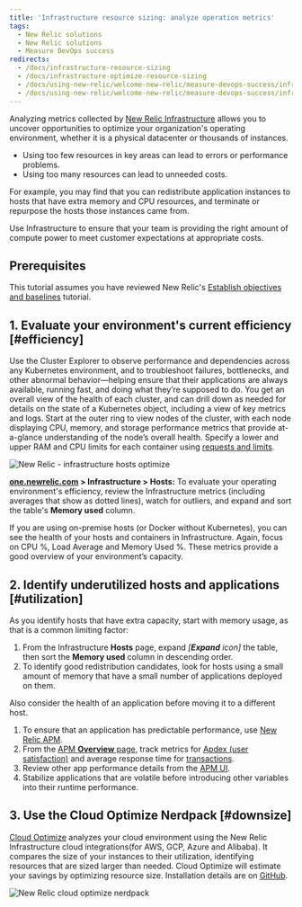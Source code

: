 ```yaml
---
title: 'Infrastructure resource sizing: analyze operation metrics'
tags:
  - New Relic solutions
  - New Relic solutions
  - Measure DevOps success
redirects:
  - /docs/infrastructure-resource-sizing
  - /docs/infrastructure-optimize-resource-sizing
  - /docs/using-new-relic/welcome-new-relic/measure-devops-success/infrastructure-optimize-resource-sizing
  - /docs/using-new-relic/welcome-new-relic/measure-devops-success/infrastructure-resource-sizing-analyze-operation-metrics
---
```


Analyzing metrics collected by [New Relic Infrastructure](/docs/infrastructure/new-relic-infrastructure/getting-started/introduction-new-relic-infrastructure) allows you to uncover opportunities to optimize your organization's operating environment, whether it is a physical datacenter or thousands of instances.

* Using too few resources in key areas can lead to errors or performance problems.
* Using too many resources can lead to unneeded costs.

For example, you may find that you can redistribute application instances to hosts that have extra memory and CPU resources, and terminate or repurpose the hosts those instances came from.

Use Infrastructure to ensure that your team is providing the right amount of compute power to meet customer expectations at appropriate costs.

## Prerequisites

This tutorial assumes you have reviewed New Relic's [Establish objectives and baselines](/docs/establish-objectives-baselines) tutorial.

## 1. Evaluate your environment's current efficiency [#efficiency]

Use the Cluster Explorer to observe performance and dependencies across any Kubernetes environment, and to troubleshoot failures, bottlenecks, and other abnormal behavior—helping ensure that their applications are always available, running fast, and doing what they’re supposed to do. You get an overall view of the health of each cluster, and can drill down as needed for details on the state of a Kubernetes object, including a view of key metrics and logs. Start at the outer ring to view nodes of the cluster, with each node displaying CPU, memory, and storage performance metrics that provide at-a-glance understanding of the node’s overall health. Specify a lower and upper RAM and CPU limits for each container using [requests and limits](https://blog.newrelic.com/engineering/kubernetes-request-and-limits/).

![New Relic - infrastructure hosts optimize](./images/infra-hosts-optimize_0.png "infra-hosts-optimize.png")

**[one.newrelic.com](https://one.newrelic.com) > Infrastructure > Hosts:** To evaluate your operating environment's efficiency, review the Infrastructure metrics (including averages that show as dotted lines), watch for outliers, and expand and sort the table's **Memory used** column.

If you are using on-premise hosts (or Docker without Kubernetes), you can see the health of your hosts and containers in Infrastructure. Again, focus on CPU %, Load Average and Memory Used %. These metrics provide a good overview of your environment’s capacity.

## 2. Identify underutilized hosts and applications [#utilization]

As you identify hosts that have extra capacity, start with memory usage, as that is a common limiting factor:

1. From the Infrastructure **Hosts** page, expand _\[**Expand** icon]_ the table, then sort the **Memory used** column in descending order.
2. To identify good redistribution candidates, look for hosts using a small amount of memory that have a small number of applications deployed on them.

Also consider the health of an application before moving it to a different host.

1. To ensure that an application has predictable performance, use [New Relic APM](/docs/apm/new-relic-apm/getting-started/introduction-new-relic-apm).
2. From the [APM **Overview** page](/docs/apm/applications-menu/monitoring/apm-overview-page), track metrics for [Apdex (user satisfaction)](/docs/apm/new-relic-apm/apdex/apdex-measuring-user-satisfaction) and average response time for [transactions](/docs/apm/transactions/intro-transactions/transactions-new-relic-apm).
3. Review other app performance details from the [APM UI](/docs/apm/applications-menu).
4. Stabilize applications that are volatile before introducing other variables into their runtime performance.

## 3. Use the Cloud Optimize Nerdpack [#downsize]

[Cloud Optimize](https://github.com/newrelic/nr1-cloud-optimize) analyzes your cloud environment using the New Relic Infrastructure cloud integrations(for AWS, GCP, Azure and Alibaba). It compares the size of your instances to their utilization, identifying resources that are sized larger than needed. Cloud Optimize will estimate your savings by optimizing resource size. Installation details are on [GitHub](https://github.com/newrelic/nr1-cloud-optimize).

![New Relic cloud optimize nerdpack](./images/new-relic-cloud-optimize-nerdpack.png "new-relic-cloud-optimize-nerdpack.png")

